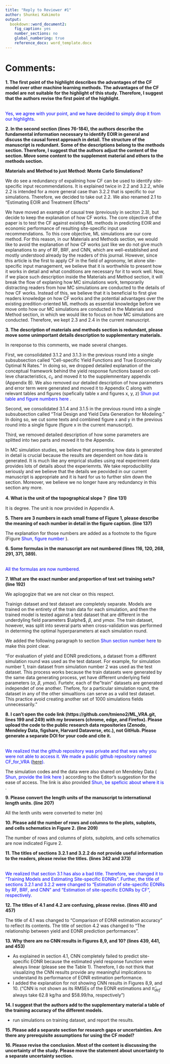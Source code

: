 ```yaml
---
title: "Reply to Reviewer #1"
author: Shunkei Kakimoto
output:
  bookdown::word_document2:
    fig_caption: yes
    number_sections: no
    global_numbering: true
    reference_docx: word_template.docx
---
```


# Comments:

**1. The first point of the highlight describes the advantages of the CF model over other machine learning methods. The advantages of the CF model are not suitable for the highlight of this study. Therefore, I suggest that the authors revise the first point of the highlight.**

<span style="color:blue">  
Yes, we agree with your point, and we have decided to simply drop it from our highlights.

</span>

**2. In the second section (lines 76-184), the authors describe the fundamental information necessary to identify EOIR in general and discuss the causal forest approach in detail. The structure of the manuscript is redundant. Some of the descriptions belong to the methods section. Therefore, I suggest that the authors adjust the content of the section. Move some content to the supplement material and others to the methods section.**
<span style="color:blue">  

**Materials and Method to just Method: Monte Carlo Simulations?**

We do see a redundancy of expalining how CF can be used to identify site-specific input recommendations. It is explained twice in 2.2 and 3.2.2, while 2.2 is intended for a more general case than 3.2.2 that is specific to our simulations. Therefore, we decided to take out 2.2. We also renamed 2.1 to "Estimating EOIR and Treatment Effects"

We have moved an example of causal tree (previously in seciton 2.3), but decide to keep the explanation of how CF works. The core objective of the paper is to test the CF against existing ML methods in predicting EOIR and economic performance of resulting site-specific input use recommendations. To this core objective, ML simulations are our core method. For this reason, in our Materials and Methods section, we would like to avoid the explanation of how CF works just like we do not give much explanations to any of RF, BRF, and CNN, which are well-established and mostly understood already by the readers of this journal. However, since this article is the first to apply CF in the field of agronomy, let alone site-specific input management, we believe that it is worthwhile to present how it works in detail and what conditions are necessary for it to work well. Now, if we place such description inside the Materials and Method section, it will break the flow of explaning how MC simulations work, temporarily distracting readers from how MC simulations are conducted to the details of how CF works. Instead of this, we believe that it is beneficial to first give readers knowledge on how CF works and the potential advantages over the existing predition-oriented ML methods as essential knowledge before we move onto how our MC simulations are conducted in the Materials and Method section, in which we would like to focus on how MC simulations are conducted. Therefore, we kept 2.3 and 2.4 in the current manuscript.

</span>

**3. The description of materials and methods section is redundant, please move some unimportant details description to supplementary materials.**

<span style="color:blue">  

In rereponse to this comments, we made several changes. 

First, we consolidated 3.1.2 and 3.1.3 in the previous round into a single subsubsection called "Cell-specific Yield Functions and True Economically Optimal N Rates." In doing so, we dropped detailed explanation of the conceptual framework behind the yield response functions based on cell-leve characteristics, $c_i$, and moved it to the supplemnentary appendix (Appendix B). We also removed our detailed description of how parameters and error term were generated and moved it to Appendix C along with relevant tables and figures (spefically table x and figures x, y, z) <span style = "color: blue;"> Shun put table and figure numbers here </span>.

Second, we consolidated 3.1.4 and 3.1.5 in the previous round into a single subsubsection called "Trial Design and Yield Data Generation for Modeling." In doing so, we cut some texts and combined figure x and y in the previous round into a single figure (figure x in the current manuscript).

Third, we removed detailed description of how some parameters are splitted into two parts and moved it to the Appendix.

In MC simulation studies, we believe that presenting how data is generated in detail is crucial because the results are dependent on how data is generated. It is much like any emprical studies using real experiment data provides lots of details about the experiemnts. We take reproducibility seriously and we believe that the details we peovided in our current manuscript is appropriate and it is hard for us to further slim down the section. Moreover, we believe we no longer have any redundancy in this section any more. 

</span>

**4. What is the unit of the topographical slope？ (line 131)**
<span style="color:blue">  

It is degree. The unit is now provided in Appendix A.

</span>


**5. There are 3 numbers in each small frame of Figure 1, please describe the meaning of each number in detail in the figure caption. (line 137)**
<span style="color:blue">  

The explanation for those numbers are added as a footnote to the figure (Figure <span style = "color: blue;"> Shun, figure number </span>). 
</span>


**6. Some formulas in the manuscript are not numbered (lines 116, 120, 268, 291, 371, 389).**

<span style="color:blue">  
All the formulas are now numbered. 
</span>


**7. What are the exact number and proportion of test set training sets? (line 192)**
<span style="color:blue">  

We aplogogize that we are not clear on this respect. 

Trainign dataset and test dataset are completely separate. Models are trained on the entirety of the train data for each simulation, and then the trained model is tested against a test dataset that are different in the underdyling field parameters $\alphe$, $\beta$, and $ymax$. The train dataset, however, was split into several parts when cross-validation was performed in determing the optimal hyperparameters at each simulation round.

We added the following paragraph to section <span style = "color: blue;"> Shun section number here </span> to make this point clear.

"For evaluation of yield and EONR predictions, a dataset from a different simulation round was used as the test dataset. For example, for simulation number 1, train dataset from simulation number 2 was used as the test dataset. This process works because the train datasets were generated by the same data generating process, yet have different underlying field parameters ($\alpha$, $\beta$, $ymax$). Furtehr, each of the "train" datasets are generated independet of one another. Thefore, for a particular simulation round, the dataset in any of the other simualtions can serve as a valid test dataset. This practice avoid creating another set of 1000 simulations fields unnecessarily."

</span>

**8. I can’t open the code link (https://github.com/tmieno2/ML_VRA.git, lines 199 and 249) with my browsers (chrome, edge, and Firefox). Please upload the code to the public research data repositories (Zenodo, Mendeley Data, figshare, Harvard Dataverse, etc.), not GitHub. Please generate a separate DOI for your code and cite it.**

<span style="color:blue">  
We realized that the github repository was private and that was why you were not able to access it. We made a public github repository named CF_for_VRA ([here](https://github.com/tmieno2/CF_for_VRA)).

The simulation codes and the data were also shared on Mendeley Data (<span style = "color: blue;"> Shun, provide the link here </span>) according to the Editor's suggestion for the ease of access. The link is also provided <span style = "color: blue;"> Shun, be speficic about where it is </span>.

</span>

**9. Please convert the length units of the manuscript to international length units. (line 207)**
<span style="color:blue">  

All the lenth units were converted to meter (m)

</span>

**10. Please add the number of rows and columns to the plots, subplots, and cells schematics in Figure 2. (line 209)**
<span style="color:blue">  

The number of rows and columns of plots, subplots, and cells schematics are now indicated Figure 2.
</span>


**11. The titles of sections 3.2.1 and 3.2.2 do not provide useful information to the readers, please revise the titles. (lines 342 and 373)**

<span style="color:blue">  
We realized that section 3.1 has also a bad title. Therefore, we changed it to "Training Models and Estimating Site-specific EONRs". Further, the title of sections 3.2.1 and 3.2.2 were changed to "Estimation of site-specific EONRs by RF, BRF, and CNN" and "Estimation of site-specific EONRs by CF", respectively. 
</span>


**12. The titles of 4.1 and 4.2 are confusing, please revise. (lines 410 and 457)**
<span style="color:blue">  

The title of 4.1 was changed to "Comparison of EONR estimation accuracy" to reflect its contents. The title of section 4.2 was changed to "The relationship between yield and EONR prediction performances". 
</span>

**13. Why there are no CNN results in Figures 8,9, and 10? (lines 439, 441, and 453)**
<span style="color:blue">  

+ As explained in section 4.1, CNN completely failed to predict site-specific EONR because the estimated yield response function were always linear (please see the Table 1). Therefore, I do not think that visualizing the CNN results provide any meaningful implications to understand its performance of EONR estimation performance.
+ I added the explanation for not showing CNN results in Figures 8,9, and 10. ("CNN is not shown as its RMSEs of the EONR estimations and $\hat{\pi}_{def}$ always take $62.8$ kg/ha and \$$58.99$/ha, respectively")

</span>


**14. I suggest that the authors add to the supplementary material a table of the training accuracy of the different models.**
<span style="color:blue">  

+ run simulations on training dataset, and report the results.
</span>


**15. Please add a separate section for research gaps or uncertainties. Are there any prerequisite assumptions for using the CF model?**

<span style="color:blue">  

</span>


**16. Please revise the conclusion. Most of the content is discussing the uncertainty of the study. Please move the statement about uncertainty to a separate uncertainty section.**

<span style="color:blue">  


</span>

